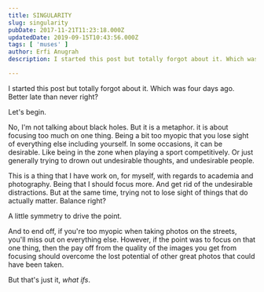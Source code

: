 ```yaml
---
title: SINGULARITY
slug: singularity
pubDate: 2017-11-21T11:23:18.000Z
updatedDate: 2019-09-15T10:43:56.000Z
tags: [ 'muses' ]
author: Erfi Anugrah
description: I started this post but totally forgot about it. Which was four days ago. Better late than never right?

---
```


I started this post but totally forgot about it. Which was four days ago. Better late than never right?

Let's begin.

No, I'm not talking about black holes. But it is a metaphor. it is about focusing too much on one thing. Being a bit too myopic that you lose sight of everything else including yourself. In some occasions, it can be desirable. Like being in the zone when playing a sport competitively. Or just generally trying to drown out undesirable thoughts, and undesirable people.

This is a thing that I have work on, for myself, with regards to academia and photography. Being that I should focus more. And get rid of the undesirable distractions. But at the same time, trying not to lose sight of things that do actually matter. Balance right?

A little symmetry to drive the point.

And to end off, if you're too myopic when taking photos on the streets, you'll miss out on everything else. However, if the point was to focus on that one thing, then the pay off from the quality of the images you get from focusing should overcome the lost potential of other great photos that could have been taken.

But that's just it, *what ifs*.
